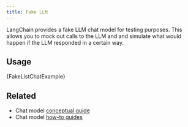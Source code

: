 ```yaml
---
title: Fake LLM
---
```


LangChain provides a fake LLM chat model for testing purposes. This allows you to mock out calls to the LLM and and simulate what would happen if the LLM responded in a certain way.

## Usage


<CodeBlock language="typescript">{FakeListChatExample}</CodeBlock>

## Related

- Chat model [conceptual guide](/oss/python/concepts/chat_models)
- Chat model [how-to guides](/oss/python/how-to/#chat-models)
